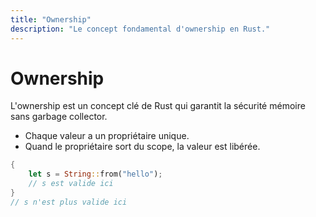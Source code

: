 ```yaml
---
title: "Ownership"
description: "Le concept fondamental d'ownership en Rust."
---
```


# Ownership

L'ownership est un concept clé de Rust qui garantit la sécurité mémoire sans garbage collector.

- Chaque valeur a un propriétaire unique.
- Quand le propriétaire sort du scope, la valeur est libérée.

```rust
{
    let s = String::from("hello");
    // s est valide ici
}
// s n'est plus valide ici
``` 